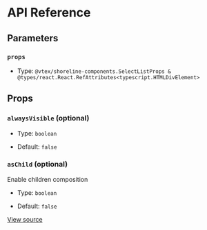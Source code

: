 # API Reference

## Parameters

### `props`

- Type: `@vtex/shoreline-components.SelectListProps & @types/react.React.RefAttributes<typescript.HTMLDivElement>`

## Props

### `alwaysVisible` (optional)

- Type: `boolean`

- Default: `false`

### `asChild` (optional)

Enable children composition

- Type: `boolean`

- Default: `false`

[View source](https://github.com/vtex/shoreline/blob/4b310ee4d/packages/components/src/select/select-list.tsx#L8)
